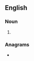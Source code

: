 {{also|Riels}}
==English==

===Noun===
{{head|en|noun plural form}}

# {{plural of|riel|lang=en}}

===Anagrams===
* {{anagrams|en|Ilers|Isler|Reils|Siler|liers|lires|riles|slier}}